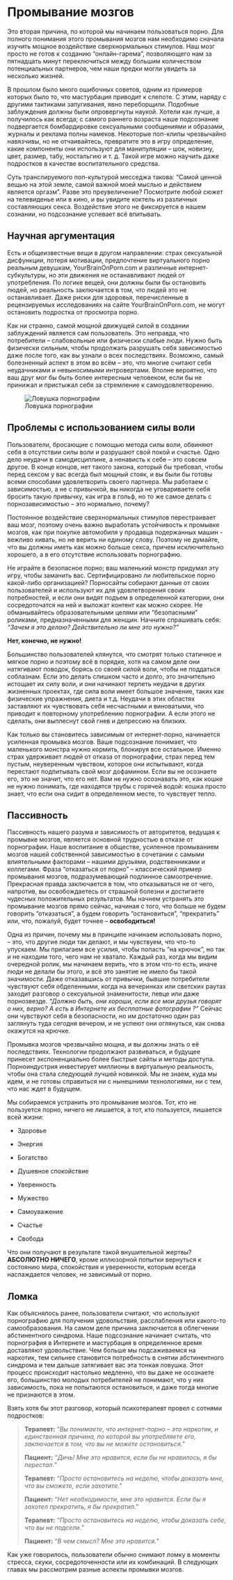 # Промывание мозгов

Это вторая причина, по которой мы начинаем пользоваться порно. Для полного понимания этого промывания мозгов нам необходимо сначала изучить мощное воздействие сверхнормальных стимулов. Наш мозг просто не готов к созданию "онлайн-гарема", позволяющего нам за пятнадцать минут переключиться между большим количеством потенциальных партнеров, чем наши предки могли увидеть за несколько жизней.

В прошлом было много ошибочных советов, одним из примеров которых было то, что мастурбация приводит к слепоте. С этим, наряду с другими тактиками запугивания, явно переборщили. Подобные заблуждения должны были опровергнуты наукой. Хотели как лучше, а получилось как всегда; с самого раннего возраста наше подсознание подвергается бомбардировке сексуальными сообщениями и образами, журналы и реклама полны намеков. Некоторые поп-клипы чрезвычайно навязчивы, но не отчаивайтесь, превратите это в игру определение, какие компоненты они используют для манипуляции -- шок, новизну, цвет, размер, табу, ностальгию и т. д. Такой игре можно научить даже подростков в качестве воспитательного средства.

Суть транслируемого поп-культурой месседжа такова: "Самой ценной вещью на этой земле, самой важной моей мыслью и действием является оргазм". Разве это преувеличение? Посмотрите любой сюжет на телевиденье или в кино, и вы увидите коктель из различных составляющих секса. Воздействие этого не фиксируется в нашем сознании, но подсознание успевает всё впитывать.


## Научная аргументация

Есть и общеизвестные вещи в другом направлении: страх сексуальной дисфункции, потеря мотивации, предпочтение виртуального порно реальным девушкам, YourBrainOnPorn.com и различные интернет-субкультуры, но эти движения не останавливают людей от употребления. По логике вещей, они должны были бы остановить людей, но реальность заключается в том, что людей это не останавливает. Даже риски для здоровья, перечисленные в рецензируемых исследованиях на сайте YourBrainOnPorn.com, не могут остановить подростка от просмотра порно.

Как ни странно, самой мощной движущей силой в создании заблуждений является сам пользователь. Это неправда, что потребители -- слабовольные или физически слабые люди. Нужно быть физически сильным, чтобы продолжать разрушать себя зависимостью даже после того, как вы узнали о всех последствиях. Возможно, самый болезненный аспект в этом во всём -- это, что многие считают себя неудачниками и невыносимыми интровертами. Вполне вероятно, что ваш друг мог бы быть более интересным человеком, если бы не принижал и пристыжал себя за стремление к самоудовлетворению.

![Ловушка порнографии](images/trap.png)

## Проблемы с использованием силы воли  

Пользователи, бросающие с помощью метода силы воли, обвиняют себя в отсутствии силы воли и разрушают свой покой и счастье. Одно дело неудачи в самодисциплине, а ненависть к себе -- это совсем другое. В конце концов, нет такого закона, который бы требовал, чтобы перед сексом у вас всегда был мощный стояк, и вы были бы готовы всеми способами удовлетворить своего партнера. Мы работаем с зависимостью, а не с привычкой, вы никогда не уговариваете себя бросить такую привычку, как игра в гольф, но то же самое делать с порнозависимостью -- это нормально, почему?

Постоянное воздействие сверхнормальных стимулов перестраивает ваш мозг, поэтому очень важно выработать устойчивость к промывке мозгов, как при покупке автомобиля у продавца подержанных машин - вежливо кивать, но не верить ни единому слову. Поэтому не думайте, что вы должны иметь как можно больше секса, причем исключительно хорошего, а в его отсутствие использовать порнографию.

Не играйте в безопасное порно; ваш маленький монстр придумал эту игру, чтобы заманить вас. Сертифицировано ли любительское порно какой-либо организацией? Порносайты собирают данные от своих пользователей и используют их для удовлетворения своих потребностей, и если они видят подъем в определенной категории, они сосредоточатся на ней и выложат контент как можно скорее. Не обманывайтесь образовательными целями или "безопасными" роликами, предназначенными для женщин. Начните спрашивать себя: *"Зачем я это делаю? Действительно ли мне это нужно?"*

**Нет, конечно, не нужно!**

Большинство пользователей клянутся, что смотрят только статичное и мягкое порно и поэтому всё в порядке, хотя на самом деле они натягивают поводок, борясь со своей силой воли, чтобы не поддаться соблазнам. Если это делать слишком часто и долго, это значительно истощает их силу воли, и они начинают терпеть неудачи в других жизненных проектах, где сила воли имеет большое значение, таких как физические упражнения, диета и т.д. Неудачи в этих областях заставляют их чувствовать себя несчастными и виноватыми, что приводит к повторному употреблению порнографии. А если этого не сделать, они выплеснут свой гнев и депрессию на близких.

Как только вы становитесь зависимым от интернет-порно, начинается усиленная промывка мозгов. Ваше подсознание понимает, что маленького монстра нужно кормить, блокируя все остальное. Именно страх удерживает людей от отказа от порнографии, страх перед тем пустым, неуверенным чувством, которое они испытывают, когда перестают подпитывать свой мозг дофамином. Если вы не осознаете его, это не значит, что его нет. Вам не нужно осознавать это, как кошке не нужно понимать, где находятся трубы с горячей водой: кошка просто знает, что если она сидит в определенном месте, то чувствует тепло.

## Пассивность

Пассивность нашего разума и зависимость от авторитетов, ведущая к промывке мозгов, является основной трудностью в отказе от порнографии. Наше воспитание в обществе, усиленное промыванием мозгов нашей собственной зависимостью в сочетании с самыми влиятельными факторами -- нашими друзьями, родственниками и коллегами. Фраза "отказаться от порно" -- классический пример промывания мозгов, подразумевающий подлинное самоотречение. Прекрасная правда заключается в том, что отказываться не от чего, напротив, вы освобождаетесь от страшной болезни и достигаете чудесных положительных результатов. Мы начнем устранять это промывание мозгов прямо сейчас, начиная с того, что больше не будем говорить "отказаться", а будем говорить "остановиться", "прекратить" или, что, пожалуй, будет точнее -- **освободиться!**

Одна из причин, почему мы в принципе начинаем использовать порно, -- это, что другие люди так делают, и мы чувствуем, что что-то упускаем. Мы прилагаем все усилия, чтобы попасть "на крючок", но так и не находим того, чего нам не хватало. Каждый раз, когда мы видим очередной ролик, мы начинаем верить, что в этом что-то есть, иначе люди не делали бы этого, и всё это занятие не имело бы такой значимости. Даже отказавшись от привычки, бывшие потребители чувствуют себя обделенными, когда на вечеринках или светских раутах заходит разговор о сексуальной знаменитости, певце или даже порнозвезде. *"Должно быть, они хороши, если все мои друзья говорят о них, верно? А есть в Интернете их бесплатные фотографии ?"* Сейчас они чувствуют себя в безопасности, но им достаточно один раз заглянуть туда сегодня вечером, и не успеют они оглянуться, как снова окажутся на крючке.

Промывка мозгов чрезвычайно мощна, и вы должны знать о её последствиях. Технологии продолжают развиваться, и будущее принесет экспоненциально более быстрые сайты и методы доступа. Порноиндустрия инвестирует миллионы в виртуальную реальность, чтобы она стала следующей лучшей новинкой. Мы не знаем, куда мы идем, и не готовы справиться ни с нынешними технологиями, ни с тем, что нас ждет в будущем.

Мы собираемся устранить это промывание мозгов. Тот, кто не пользуется порно, ничего не лишается, а тот, кто пользуется, лишается всей жизни:

-   Здоровье

-   Энергия

-   Богатство

-   Душевное спокойствие

-   Уверенность

-   Мужество

-   Самоуважение

-   Счастье

-   Свобода

Что они получают в результате такой внушительной жертвы? **АБСОЛЮТНО НИЧЕГО**, кроме иллюзорной попытки вернуться к состоянию мира, спокойствия и уверенности, которым всегда наслаждается человек, не зависимый от порно.

## Ломка

Как объяснялось ранее, пользователи считают, что используют порнографию для получения удовольствия, расслабления или какого-то самообразования. На самом деле причина заключается в облегчении абстинентного синдрома. Наше подсознание начинает считать, что порнография в Интернете и мастурбация в определенное время доставляют удовольствие. Чем больше мы подсаживаемся на наркотик, тем сильнее становится потребность в снятии абстинентного синдрома и тем дальше затягивает вас эта тонкая ловушка. Этот процесс происходит настолько медленно, что вы даже не осознаете его, большинство молодых потребителей не понимают, что у них зависимость, пока не попытаются остановиться, и даже тогда многие не признаются в этом.

Взять хотя бы этот разговор, который психотерапевт провел с сотнями подростков:

>**Терапевт:** "*Вы понимаете, что интернет-порно -- это наркотик, и единственная причина, по которой вы употребляете его, заключается в том, что вы не можете остановиться.*"
>
>**Пациент:** "*Дичь! Мне это нравится, если бы не нравилось, я бы перестал.*"
>
>**Терапевт:** "*Просто остановитесь на неделю, чтобы доказать мне, что вы сможете, если захотите.*"
>
>**Пациент:** "*Нет необходимости, мне это нравится. Если бы я захотел прекратить, я бы прекратил.*" 
>
>**Терапевт:** "*Просто остановитесь на неделю, чтобы доказать себе, что вы не подсели.*"
>
>**Пациент:** "*В чем смысл? Мне это нравится."*

Как уже говорилось, пользователи обычно снимают ломку в моменты стресса, скуки, сосредоточенности или их комбинаций. В следующих главах мы рассмотрим разные аспекты промывки мозгов.
